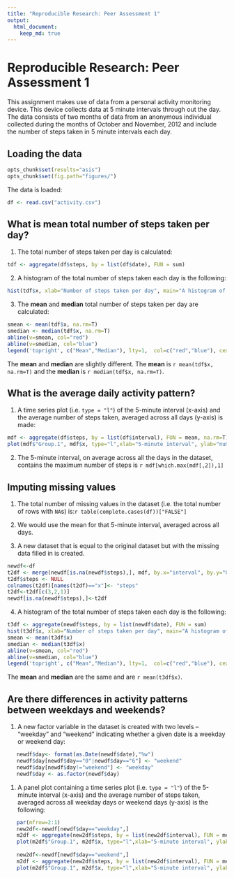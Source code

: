 ```yaml
---
title: "Reproducible Research: Peer Assessment 1"
output: 
  html_document:
    keep_md: true
---
```

# Reproducible Research: Peer Assessment 1

This assignment makes use of data from a personal activity monitoring device. This device collects data at 5 minute intervals through out the day. The data consists of two months of data from an anonymous individual collected during the months of October and November, 2012 and include the number of steps taken in 5 minute intervals each day.

## Loading the data
```r
opts_chunk$set(results="asis")
opts_chunk$set(fig.path="figures/")
```
The data is loaded:
```r
df <- read.csv("activity.csv")
```


## What is mean total number of steps taken per day?

1. The total number of steps taken per day is calculated:
```r
tdf <- aggregate(df$steps, by = list(df$date), FUN = sum)
```

2. A histogram of the total number of steps taken each day is the following:
```r
hist(tdf$x, xlab="Number of steps taken per day", main="A histogram of the total number of steps taken each day")
```

3. The **mean** and **median** total number of steps taken per day are calculated:
```r
smean <- mean(tdf$x, na.rm=T)
smedian <- median(tdf$x, na.rm=T)
abline(v=smean, col="red")
abline(v=smedian, col="blue")
legend('topright', c("Mean","Median"), lty=1,  col=c("red","blue"), cex=0.8 )
```

The **mean** and **median** are slightly different. The **mean** is `r mean(tdf$x, na.rm=T)` and the **median** is `r median(tdf$x, na.rm=T)`.

## What is the average daily activity pattern?

1. A time series plot (i.e. `type = "l"`) of the 5-minute interval (x-axis) and the average number of steps taken, averaged across all days (y-axis) is made:
```r
mdf <- aggregate(df$steps, by = list(df$interval), FUN = mean, na.rm=T)
plot(mdf$"Group.1", mdf$x, type="l",xlab="5-minute interval", ylab="number of steps taken, averaged across all days", main="A time series plot")
```

2. The 5-minute interval, on average across all the days in the dataset, contains the maximum number of steps is `r mdf[which.max(mdf[,2]),1]`

## Imputing missing values

1. The total number of missing values in the dataset (i.e. the total number of rows with `NA`s) is:`r table(complete.cases(df))["FALSE"]`

2. We would use the mean for that 5-minute interval,  averaged across all days.

3. A new dataset that is equal to the original dataset but with the missing data filled in is created.
```r
newdf<-df
t2df <- merge(newdf[is.na(newdf$steps),], mdf, by.x="interval", by.y="Group.1")
t2df$steps <- NULL
colnames(t2df)[names(t2df)=="x"]<- "steps"
t2df<-t2df[c(3,2,1)]
newdf[is.na(newdf$steps),]<-t2df
```

4. A histogram of the total number of steps taken each day is the following:
```r
t3df <- aggregate(newdf$steps, by = list(newdf$date), FUN = sum)
hist(t3df$x, xlab="Number of steps taken per day", main="A histogram of the total number of steps taken each day")
smean <- mean(t3df$x)
smedian <- median(t3df$x)
abline(v=smean, col="red")
abline(v=smedian, col="blue")
legend('topright', c("Mean","Median"), lty=1,  col=c("red","blue"), cex=0.8 )
```

The **mean** and **median** are the same and are `r mean(t3df$x)`.

## Are there differences in activity patterns between weekdays and weekends?

1. A new factor variable in the dataset is created with two levels -- "weekday" and "weekend" indicating whether a given date is a weekday or weekend day:
```r
   newdf$day<- format(as.Date(newdf$date),"%w")
   newdf$day[newdf$day=="0"|newdf$day=="6"] <- "weekend"
   newdf$day[newdf$day!="weekend"] <- "weekday"
   newdf$day <- as.factor(newdf$day)
```

1. A panel plot containing a time series plot (i.e. `type = "l"`) of the 5-minute interval (x-axis) and the average number of steps taken, averaged across all weekday days or weekend days (y-axis) is the following:
```r
   par(mfrow=2:1)
   new2df<-newdf[newdf$day=="weekday",]
   m2df <- aggregate(new2df$steps, by = list(new2df$interval), FUN = mean)
   plot(m2df$"Group.1", m2df$x, type="l",xlab="5-minute interval", ylab="number of steps", main="Weekday")
   
   new2df<-newdf[newdf$day=="weekend",]
   m2df <- aggregate(new2df$steps, by = list(new2df$interval), FUN = mean)
   plot(m2df$"Group.1", m2df$x, type="l",xlab="5-minute interval", ylab="number of steps", main="Weekend")
```